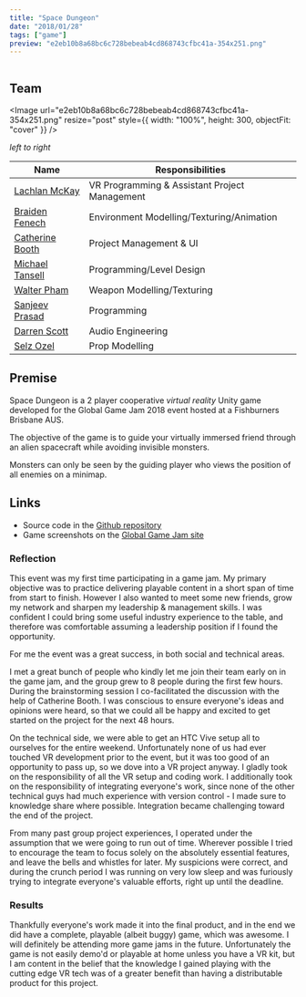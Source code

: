 ```yaml
---
title: "Space Dungeon"
date: "2018/01/28"
tags: ["game"]
preview: "e2eb10b8a68bc6c728bebeab4cd868743cfbc41a-354x251.png"
---
```



<div style={{ display: "flex", flexWrap: "wrap", justifyContent: "center" }}>
  <div style={{ position: "relative", width: "100%" }}>
    <Image
      url="8c21002c887db2219d1b3f883faa69c930ebcb26-354x175.png"
      resize="post"
      style={{ width: "100%", height: 200, objectFit: "cover" }}
    />
  </div>
</div>

## Team

<Image
  url="e2eb10b8a68bc6c728bebeab4cd868743cfbc41a-354x251.png"
  resize="post"
  style={{ width: "100%", height: 300, objectFit: "cover" }}
/>

_left to right_

| Name                                                                     | Responsibilities                              |
| ------------------------------------------------------------------------ | --------------------------------------------- |
| [Lachlan McKay](https://github.com/lokimckay)                            | VR Programming & Assistant Project Management |
| [Braiden Fenech](https://www.linkedin.com/in/braiden-fenech-bb6687b1/)   | Environment Modelling/Texturing/Animation     |
| [Catherine Booth](https://www.linkedin.com/in/catherine-booth-739464b3/) | Project Management & UI                       |
| [Michael Tansell](https://www.linkedin.com/in/michael-tansell/)          | Programming/Level Design                      |
| [Walter Pham](https://www.linkedin.com/in/walterpham/)                   | Weapon Modelling/Texturing                    |
| [Sanjeev Prasad](https://github.com/sanjeevprasad92)                     | Programming                                   |
| [Darren Scott](https://www.facebook.com/darren.scott.908)                | Audio Engineering                             |
| [Selz Ozel](https://www.facebook.com/selim.ozel)                         | Prop Modelling                                |

## Premise

Space Dungeon is a 2 player cooperative <i>virtual reality</i> Unity
game developed for the Global Game Jam 2018 event hosted at a
Fishburners Brisbane AUS.

The objective of the game is to guide your virtually immersed friend
through an alien spacecraft while avoiding invisible monsters.

Monsters can only be seen by the guiding player who views the
position of all enemies on a minimap.

## Links

- Source code in the [Github repository](https://github.com/lokimckay/spacedungeon-ggj2018)
- Game screenshots on the [Global Game Jam site](https://globalgamejam.org/2018/games/space-dungeon)

### Reflection

This event was my first time participating in a game jam. My primary
objective was to practice delivering playable content in a short span of
time from start to finish. However I also wanted to meet some new
friends, grow my network and sharpen my leadership & management skills.
I was confident I could bring some useful industry experience to the
table, and therefore was comfortable assuming a leadership position if I
found the opportunity.

For me the event was a great success, in both social and technical
areas.

I met a great bunch of people who kindly let me join their team early on
in the game jam, and the group grew to 8 people during the first few
hours. During the brainstorming session I co-facilitated the discussion
with the help of Catherine Booth. I was conscious to ensure everyone's
ideas and opinions were heard, so that we could all be happy and excited
to get started on the project for the next 48 hours.

On the technical side, we were able to get an HTC Vive setup all to
ourselves for the entire weekend. Unfortunately none of us had ever
touched VR development prior to the event, but it was too good of an
opportunity to pass up, so we dove into a VR project anyway. I gladly
took on the responsibility of all the VR setup and coding work. I
additionally took on the responsibility of integrating everyone's work,
since none of the other technical guys had much experience with version
control - I made sure to knowledge share where possible. Integration
became challenging toward the end of the project.

From many past group project experiences, I operated under the
assumption that we were going to run out of time. Wherever possible I
tried to encourage the team to focus solely on the absolutely essential
features, and leave the bells and whistles for later. My suspicions were
correct, and during the crunch period I was running on very low sleep
and was furiously trying to integrate everyone's valuable efforts, right
up until the deadline.

### Results

Thankfully everyone's work made it into the final product, and in the
end we did have a complete, playable (albeit buggy) game, which was
awesome. I will definitely be attending more game jams in the future.
Unfortunately the game is not easily demo'd or playable at home unless
you have a VR kit, but I am content in the belief that the knowledge I
gained playing with the cutting edge VR tech was of a greater benefit
than having a distributable product for this project.
